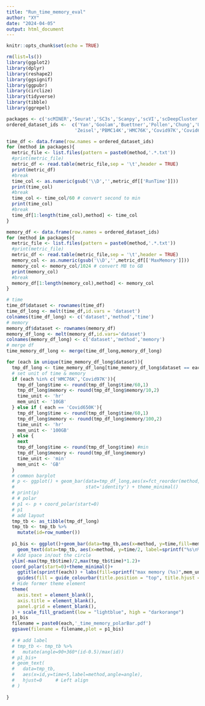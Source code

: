```yaml
---
title: "Run_time_memory_eval"
author: "XY"
date: "2024-04-05"
output: html_document
---
```


```r
knitr::opts_chunk$set(echo = TRUE)
```

```r
rm(list=ls())
library(ggplot2)
library(dplyr)
library(reshape2)
library(ggsignif)
library(ggpubr)
library(circlize)
library(tidyverse)
library(tibble)
library(ggrepel)
```

```r
packages <- c('scMINER','Seurat','SC3s','Scanpy','scVI','scDeepCluster')
ordered_dataset_ids <-  c('Yan','Goolam','Buettner','Pollen','Chung','Usoskin','Kolod','Klein',
                         'Zeisel','PBMC14K','HMC76K','Covid97K','Covid650K')
```

```r
time_df <- data.frame(row.names = ordered_dataset_ids)
for (method in packages){
  metric_file <- list.files(pattern = paste0(method,'.*.txt'))
  #print(metric_file)
  metric_df <- read.table(metric_file,sep = '\t',header = TRUE)
  print(metric_df)
  #break
  time_col <- as.numeric(gsub('\\D','',metric_df[['RunTime']]))
  print(time_col)
  #break
  time_col <- time_col/60 # convert second to min
  print(time_col)
  #break
  time_df[1:length(time_col),method] <- time_col
}
```
```r
memory_df <- data.frame(row.names = ordered_dataset_ids)
for (method in packages){
  metric_file <- list.files(pattern = paste0(method,'.*.txt'))
  #print(metric_file)
  metric_df <- read.table(metric_file,sep = '\t',header = TRUE)
  memory_col <- as.numeric(gsub('\\D','',metric_df[['MaxMemory']]))
  memory_col <- memory_col/1024 # convert MB to GB
  print(memory_col)
  #break
  memory_df[1:length(memory_col),method] <- memory_col
}
```
```r
# time
time_df$dataset <- rownames(time_df)
time_df_long <- melt(time_df,id.vars = 'dataset')
colnames(time_df_long) <- c('dataset','method','time')
# memory
memory_df$dataset <- rownames(memory_df)
memory_df_long <- melt(memory_df,id.vars='dataset')
colnames(memory_df_long) <- c('dataset','method','memory')
# merge df
time_memory_df_long <- merge(time_df_long,memory_df_long)
```



```r
for (each in unique(time_memory_df_long$dataset)){
  tmp_df_long <- time_memory_df_long[time_memory_df_long$dataset == each,]
  # set unit of time & memory
  if (each %in% c('HMC76K','Covid97K')){
    tmp_df_long$time <- round(tmp_df_long$time/60,1)
    tmp_df_long$memory <- round(tmp_df_long$memory/10,2)
    time_unit <- 'hr'
    mem_unit <- '10GB'
  } else if ( each == 'Covid650K'){
    tmp_df_long$time <- round(tmp_df_long$time/60,1)
    tmp_df_long$memory <- round(tmp_df_long$memory/100,2)
    time_unit <- 'hr'
    mem_unit <- '100GB'
  } else {
    next
    tmp_df_long$time <- round(tmp_df_long$time) #min
    tmp_df_long$memory <- round(tmp_df_long$memory)
    time_unit <- 'min'
    mem_unit <- 'GB'
  }
  # common barplot
  # p <- ggplot() + geom_bar(data=tmp_df_long,aes(x=fct_reorder(method,time),y=time,fill=memory),
  #                          stat='identity') + theme_minimal()
  # print(p)
  # # polar
  # p1 <- p + coord_polar(start=0)
  # p1
  # add layout
  tmp_tb <- as_tibble(tmp_df_long)
  tmp_tb <- tmp_tb %>%
    mutate(id=row_number())
  
  p1_bis <- ggplot()+geom_bar(data=tmp_tb,aes(x=method, y=time,fill=memory),stat="identity")+
    geom_text(data=tmp_tb, aes(x=method, y=time/2, label=sprintf("%s\n%s%s",method,time,time_unit)), position=position_stack(vjust=1.5)) +
  # Add space in/out the circle
  ylim(-max(tmp_tb$time)/2,max(tmp_tb$time)*1.2)+
  coord_polar(start=0)+theme_minimal()+
    ggtitle(sprintf(each)) + labs(fill=sprintf("max memory (%s)",mem_unit))+
    guides(fill = guide_colourbar(title.position = "top", title.hjust = 0.5, label.position = "bottom", direction = "horizontal")) +
  # Hide former theme element
  theme(                          
    axis.text = element_blank(),
    axis.title = element_blank(),
    panel.grid = element_blank(),
  ) + scale_fill_gradient(low = "lightblue", high = "darkorange") 
  p1_bis
  filename = paste0(each,'_time_memory_polarBar.pdf')
  ggsave(filename = filename,plot = p1_bis)
  
  # # add label
  # tmp_tb <- tmp_tb %>%
  #   mutate(angle=90+360*(id-0.5)/max(id))
  # p1_bis+
  # geom_text(
  #   data=tmp_tb,
  #   aes(x=id,y=time+5,label=method,angle=angle),
  #   hjust=0     # Left align
  # )
  
}
```




